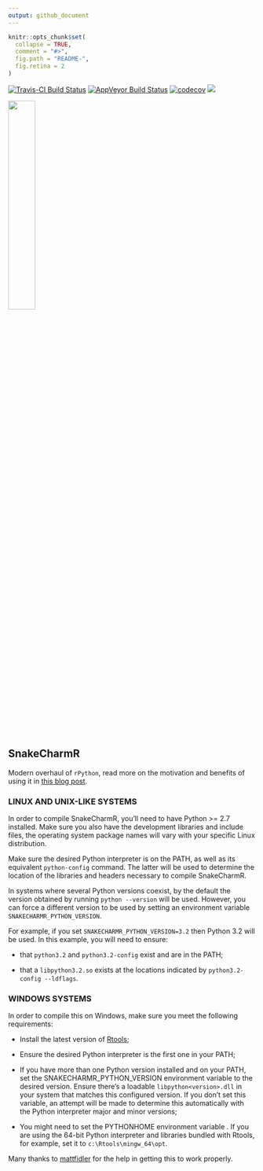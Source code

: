 ```yaml
---
output: github_document
---
```

<!-- README.md is generated from README.Rmd. Please edit that file -->
```r
knitr::opts_chunk$set(
  collapse = TRUE,
  comment = "#>",
  fig.path = "README-",
  fig.retina = 2
)
```
[![Travis-CI Build Status](https://travis-ci.org/asieira/SnakeCharmR.svg?branch=master)](https://travis-ci.org/asieira/SnakeCharmR)
[![AppVeyor Build Status](https://ci.appveyor.com/api/projects/status/github/asieira/SnakeCharmR?branch=master&svg=true)](https://ci.appveyor.com/project/asieira/SnakeCharmR)
[![codecov](https://codecov.io/gh/asieira/SnakeCharmR/branch/master/graph/badge.svg)](https://codecov.io/gh/asieira/SnakeCharmR)
[![](http://cranlogs.r-pkg.org/badges/grand-total/SnakeCharmR)](http://cran.rstudio.com/web/packages/SnakeCharmR/index.html)

<img src="tools/snaker.jpg" width="33%"/>

## SnakeCharmR

Modern overhaul of `rPython`, read more on the motivation and benefits of using it in [this blog post](https://asieira.github.io/introducing-snakecharmr.html).


### LINUX AND UNIX-LIKE SYSTEMS

In order to compile SnakeCharmR, you'll need to have Python >= 2.7 installed. Make sure you also have the development libraries and include files, the operating system package names will vary with your specific Linux distribution.

Make sure the desired Python interpreter is on the PATH, as well as its equivalent
`python-config` command. The latter will be used to determine the location of the
libraries and headers necessary to compile SnakeCharmR.

In systems where several Python versions coexist, by the default the version obtained by running `python --version` will be used. However, you can force a different version to be used by setting an environment variable `SNAKECHARMR_PYTHON_VERSION`.

For example, if you set `SNAKECHARMR_PYTHON_VERSION=3.2` then Python 3.2 will be used. In this example, you will need to ensure:

* that `python3.2` and `python3.2-config` exist and are in the PATH;

* that a `libpython3.2.so` exists at the locations indicated by `python3.2-config --ldflags`.


### WINDOWS SYSTEMS

In order to compile this on Windows, make sure you meet the following requirements:

* Install the latest version of [Rtools](https://cran.r-project.org/bin/windows/Rtools/);

* Ensure the desired Python interpreter is the first one in your PATH;

* If you have more than one Python version installed and on your PATH, set the SNAKECHARMR_PYTHON_VERSION environment variable to the desired version. Ensure there's a loadable `libpython<version>.dll` in your system that matches this configured version. If you don't set this variable, an attempt will be made to determine this automatically with the Python interpreter major and minor versions;

* You might need to set the PYTHONHOME environment variable . If you are using the 64-bit Python interpreter and libraries bundled with Rtools, for example, set it to `c:\Rtools\mingw_64\opt`.

Many thanks to [mattfidler](https://github.com/mattfidler) for the help in getting this to work properly.

